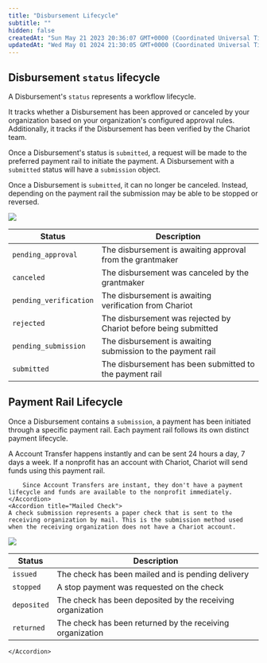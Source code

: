 ```yaml
---
title: "Disbursement Lifecycle"
subtitle: ""
hidden: false
createdAt: "Sun May 21 2023 20:36:07 GMT+0000 (Coordinated Universal Time)"
updatedAt: "Wed May 01 2024 21:30:05 GMT+0000 (Coordinated Universal Time)"
---
```

## Disbursement `status` lifecycle
A Disbursement's `status` represents a workflow lifecycle.

It tracks whether a Disbursement has been approved or canceled by your organization based on your organization's configured approval rules.
Additionally, it tracks if the Disbursement has been verified by the Chariot team.

Once a Disbursement's status is `submitted`, a request will be made to the preferred payment rail to initiate the payment.
A Disbursement with a `submitted` status will have a `submission` object.

Once a Disbursement is `submitted`, it can no longer be canceled. Instead, depending on the payment rail the submission may be able to be stopped or reversed.
<Frame>
    <img src='../../images/disbursement_status_lifecycle.png' />
</Frame>

 Status | Description |
|--------|-------------|
| `pending_approval` | The disbursement is awaiting approval from the grantmaker |
| `canceled` | The disbursement was canceled by the grantmaker |
| `pending_verification` | The disbursement is awaiting verification from Chariot |
| `rejected` | The disbursement was rejected by Chariot before being submitted|
| `pending_submission` | The disbursement is awaiting submission to the payment rail|
| `submitted` | The disbursement has been submitted to the payment rail |

## Payment Rail Lifecycle
Once a Disbursement contains a `submission`, a payment has been initiated through a specific payment rail. Each payment rail follows its own distinct payment lifecycle.

<AccordionGroup>
    <Accordion title="Account Transfer">
        A Account Transfer happens instantly and can be sent 24 hours a day, 7 days a week. If a nonprofit has an account with Chariot, Chariot will send funds using this payment rail.

        Since Account Transfers are instant, they don't have a payment lifecycle and funds are available to the nonprofit immediately.
    </Accordion>
    <Accordion title="Mailed Check">
    A check submission represents a paper check that is sent to the receiving organization by mail. This is the submission method used when the receiving organization does not have a Chariot account.
<Frame>
    <img src='../../images/check_lifecycle.png' />
</Frame>

| Status | Description |
|--------|-------------|
| `issued` | The check has been mailed and is pending delivery |
| `stopped` | A stop payment was requested on the check |
| `deposited` | The check has been deposited by the receiving organization |
| `returned` | The check has been returned by the receiving organization |
    </Accordion>
</AccordionGroup>



